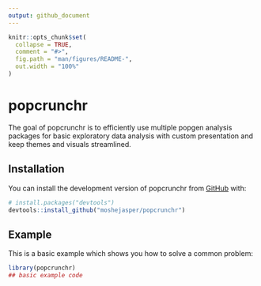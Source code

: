 ```yaml
---
output: github_document
---
```


<!-- README.md is generated from README.Rmd. Please edit that file -->

```r
knitr::opts_chunk$set(
  collapse = TRUE,
  comment = "#>",
  fig.path = "man/figures/README-",
  out.width = "100%"
)
```

# popcrunchr

<!-- badges: start -->
<!-- badges: end -->

The goal of popcrunchr is to efficiently use multiple popgen analysis packages for basic exploratory data analysis with custom presentation and keep themes and visuals streamlined. 

## Installation

You can install the development version of popcrunchr from [GitHub](https://github.com/) with:

``` r
# install.packages("devtools")
devtools::install_github("moshejasper/popcrunchr")
```

## Example

This is a basic example which shows you how to solve a common problem:

```r
library(popcrunchr)
## basic example code
```



